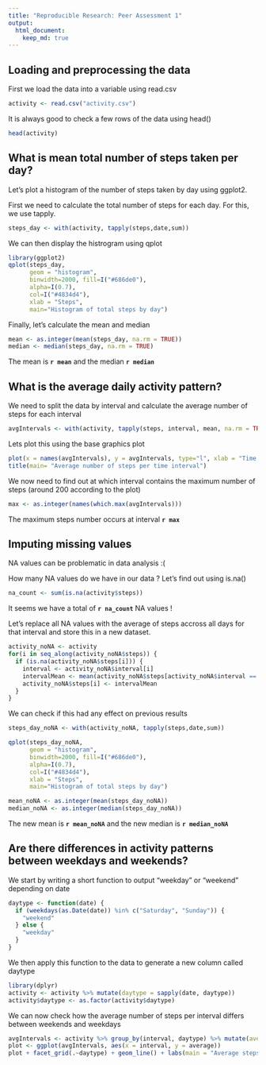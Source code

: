 ```yaml
---
title: "Reproducible Research: Peer Assessment 1"
output: 
  html_document:
    keep_md: true
---
```

## Loading and preprocessing the data

First we load the data into a variable using read.csv

```r
activity <- read.csv("activity.csv")
```

It is always good to check a few rows of the data using head()

```r
head(activity)
```

## What is mean total number of steps taken per day?

Let's plot a histogram of the number of steps taken by day using ggplot2.

First we need to calculate the total number of steps for each day. For this, we use tapply.

```r
steps_day <- with(activity, tapply(steps,date,sum))
```

We can then display the histrogram using qplot

```r
library(ggplot2)
qplot(steps_day, 
      geom = "histogram", 
      binwidth=2000, fill=I("#686de0"), 
      alpha=I(0.7), 
      col=I("#4834d4"), 
      xlab = "Steps", 
      main="Histogram of total steps by day")
```

Finally, let's calculate the mean and median

```r
mean <- as.integer(mean(steps_day, na.rm = TRUE))
median <- median(steps_day, na.rm = TRUE)
```

The mean is **`r mean`** and the median **`r median`** 

## What is the average daily activity pattern?

We need to split the data by interval and calculate the average number of steps for each interval

``` r
avgIntervals <- with(activity, tapply(steps, interval, mean, na.rm = TRUE))
```

Lets plot this using the base graphics plot

```r
plot(x = names(avgIntervals), y = avgIntervals, type="l", xlab = "Time interval", ylab = "Average number of steps")
title(main= "Average number of steps per time interval")
```

We now need to find out at which interval contains the maximum number of steps (around 200 according to the plot)

``` r
max <- as.integer(names(which.max(avgIntervals)))
```

The maximum steps number occurs at interval **`r max`**

## Imputing missing values

NA values can be problematic in data analysis :(

How many NA values do we have in our data ? Let's find out using is.na()

```r
na_count <- sum(is.na(activity$steps))
```

It seems we have a total of **`r na_count`** NA values !

Let's replace all NA values with the average of steps accross all days for that interval and store this in a new dataset.

```r
activity_noNA <- activity
for(i in seq_along(activity_noNA$steps)) {
  if (is.na(activity_noNA$steps[i])) {
    interval <- activity_noNA$interval[i]
    intervalMean <- mean(activity_noNA$steps[activity_noNA$interval == interval], na.rm = TRUE)
    activity_noNA$steps[i] <- intervalMean
  }
}
```

We can check if this had any effect on previous results

```r
steps_day_noNA <- with(activity_noNA, tapply(steps,date,sum))

qplot(steps_day_noNA, 
      geom = "histogram", 
      binwidth=2000, fill=I("#686de0"), 
      alpha=I(0.7), 
      col=I("#4834d4"), 
      xlab = "Steps", 
      main="Histogram of total steps by day")

mean_noNA <- as.integer(mean(steps_day_noNA))
median_noNA <- as.integer(median(steps_day_noNA))

```

The new mean is **`r mean_noNA`** and the new median is **`r median_noNA`**


## Are there differences in activity patterns between weekdays and weekends?

We start by writing a short function to output "weekday" or "weekend" depending on date

```r
daytype <- function(date) {
  if (weekdays(as.Date(date)) %in% c("Saturday", "Sunday")) {
    "weekend"
  } else {
    "weekday"
  }
}
```

We then apply this function to the data to generate a new column called daytype 

```r
library(dplyr)
activity <- activity %>% mutate(daytype = sapply(date, daytype))
activity$daytype <- as.factor(activity$daytype) 
```

We can now check how the average number of steps per interval differs between weekends and weekdays 

```r
avgIntervals <- activity %>% group_by(interval, daytype) %>% mutate(average = mean(steps, na.rm = TRUE))
plot <- ggplot(avgIntervals, aes(x = interval, y = average))
plot + facet_grid(.~daytype) + geom_line() + labs(main = "Average steps by interval for weekdays and weekends")

```
